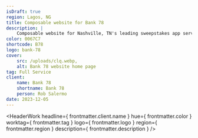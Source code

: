 ```yaml
---
isDraft: true
region: Lagos, NG
title: Composable website for Bank 78
description: |
    Composable website for Nashville, TN's leading sweepstakes app service, helping businesses reap the reward of a meaningful dialog with their customers.
color: 0067C7
shortcode: B78
logo: bank-78
cover:
    src: /uploads/clq.webp,
    alt: Bank 78 website home page
tag: Full Service
client:
    name: Bank 78
    shortname: Bank 78
    person: Rob Salermo
date: 2023-12-05
---
```


<HeaderWork
    headline={ frontmatter.client.name }
    hue={ frontmatter.color }
    worktag={ frontmatter.tag }
    logo={ frontmatter.logo }
    region={ frontmatter.region }
    description={ frontmatter.description }
/>